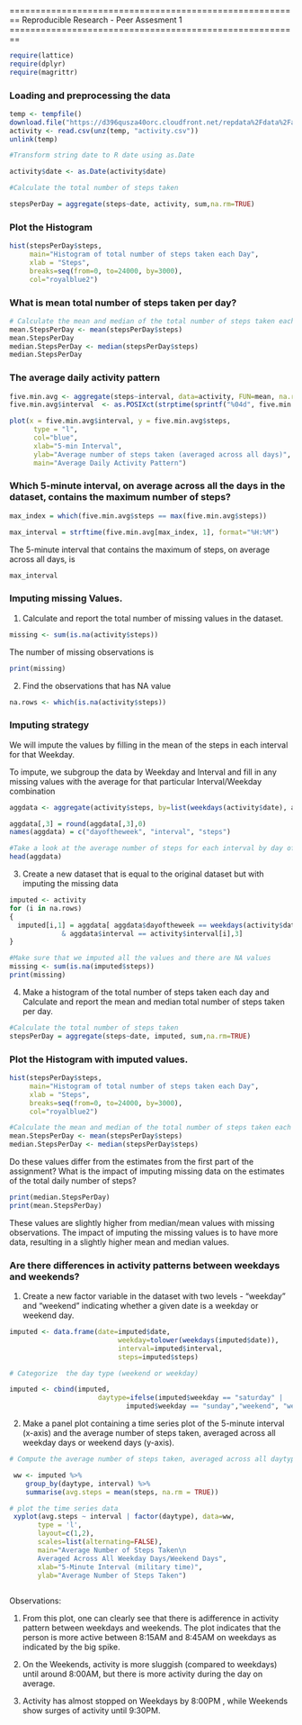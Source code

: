 ========================================================
Reproducible Research - Peer Assesment 1
========================================================

 
```r
require(lattice)
require(dplyr)
require(magrittr)
```

### Loading and preprocessing the data

```r
temp <- tempfile()
download.file("https://d396qusza40orc.cloudfront.net/repdata%2Fdata%2Factivity.zip",temp)
activity <- read.csv(unz(temp, "activity.csv"))
unlink(temp)
```

```r
#Transform string date to R date using as.Date

activity$date <- as.Date(activity$date)
```


```r
#Calculate the total number of steps taken

stepsPerDay = aggregate(steps~date, activity, sum,na.rm=TRUE)
```

### Plot the Histogram
```r
hist(stepsPerDay$steps, 
     main="Histogram of total number of steps taken each Day",
     xlab = "Steps", 
     breaks=seq(from=0, to=24000, by=3000),
     col="royalblue2")
```

### What is mean total number of steps taken per day?

```r
# Calculate the mean and median of the total number of steps taken each day
mean.StepsPerDay <- mean(stepsPerDay$steps)
mean.StepsPerDay
median.StepsPerDay <- median(stepsPerDay$steps)
median.StepsPerDay
```

### The average daily activity pattern
```r
five.min.avg <- aggregate(steps~interval, data=activity, FUN=mean, na.rm=TRUE)
five.min.avg$interval  <- as.POSIXct(strptime(sprintf("%04d", five.min.avg$interval), "%H%M"))

plot(x = five.min.avg$interval, y = five.min.avg$steps, 
      type = "l", 
      col="blue",
      xlab="5-min Interval", 
      ylab="Average number of steps taken (averaged across all days)",
      main="Average Daily Activity Pattern") 
```

### Which 5-minute interval, on average across all the days in the dataset, contains the maximum number of steps?

```r
max_index = which(five.min.avg$steps == max(five.min.avg$steps))

max_interval = strftime(five.min.avg[max_index, 1], format="%H:%M")
```

The 5-minute interval that contains the maximum of steps, on average across all days, is
```r
max_interval
```

### Imputing missing Values.


1. Calculate and report the total number of missing values in the dataset.  

```r
missing <- sum(is.na(activity$steps))
```

The number of missing observations is
```r
print(missing)
```

2. Find the observations that has NA value

```r
na.rows <- which(is.na(activity$steps))
```

### Imputing strategy

We will impute the values by filling in the mean of the steps in each interval for that Weekday.

To impute, we subgroup the data by Weekday and Interval and fill in any missing values with the average for that particular Interval/Weekday combination 

```r
aggdata <- aggregate(activity$steps, by=list(weekdays(activity$date), activity$interval), FUN=mean, na.rm=TRUE)

aggdata[,3] = round(aggdata[,3],0)
names(aggdata) = c("dayoftheweek", "interval", "steps")
```



```r
#Take a look at the average number of steps for each interval by day of the week
head(aggdata)
```

 

3. Create a new dataset that is equal to the original dataset but with imputing the missing data
```r
imputed <- activity
for (i in na.rows)
{
  imputed[i,1] = aggdata[ aggdata$dayoftheweek == weekdays(activity$date[i]) 
             & aggdata$interval == activity$interval[i],3]
}
```




```r
#Make sure that we imputed all the values and there are NA values 
missing <- sum(is.na(imputed$steps))
print(missing)
```

4. Make a histogram of the total number of steps taken each day and Calculate and report the mean and median total number of steps taken per day. 


```r
#Calculate the total number of steps taken
stepsPerDay = aggregate(steps~date, imputed, sum,na.rm=TRUE)
```

### Plot the Histogram with imputed values.
```r
hist(stepsPerDay$steps, 
     main="Histogram of total number of steps taken each Day",
     xlab = "Steps", 
     breaks=seq(from=0, to=24000, by=3000),
     col="royalblue2")
```




```r
#Calculate the mean and median of the total number of steps taken each day
mean.StepsPerDay <- mean(stepsPerDay$steps)
median.StepsPerDay <- median(stepsPerDay$steps)

```

Do these values differ from the estimates from the first part of the assignment? What is the impact of imputing missing data on the estimates of the total daily number of steps?

```r
print(median.StepsPerDay)
print(mean.StepsPerDay)
```

These values are slightly higher  from median/mean values with missing observations. The impact of imputing the missing values is to have more data, resulting in a slightly higher mean and median values.

### Are there differences in activity patterns between weekdays and weekends?

1. Create a new factor variable in the dataset with two levels - "weekday" and "weekend" indicating whether a given date is a weekday or weekend day.

```r
imputed <- data.frame(date=imputed$date, 
                           weekday=tolower(weekdays(imputed$date)), 
                           interval=imputed$interval,
                           steps=imputed$steps)

# Categorize  the day type (weekend or weekday)

imputed <- cbind(imputed, 
                      daytype=ifelse(imputed$weekday == "saturday" | 
                             imputed$weekday == "sunday","weekend", "weekday"))

```

2. Make a panel plot containing a time series plot of the 5-minute interval (x-axis) and the average number of steps taken, averaged across all weekday days or weekend days (y-axis).

```r
# Compute the average number of steps taken, averaged across all daytype variable

 ww <- imputed %>%
    group_by(daytype, interval) %>%
    summarise(avg.steps = mean(steps, na.rm = TRUE))

# plot the time series data
 xyplot(avg.steps ~ interval | factor(daytype), data=ww, 
       type = 'l',
       layout=c(1,2),
       scales=list(alternating=FALSE),
       main="Average Number of Steps Taken\n 
       Averaged Across All Weekday Days/Weekend Days",
       xlab="5-Minute Interval (military time)",
       ylab="Average Number of Steps Taken")
     
```

 Observations:

1. From this plot, one can clearly see that there is adifference in activity pattern between weekdays and weekends. The plot indicates that the person  is more active  between 8:15AM and 8:45AM on weekdays as indicated by the big spike.
  

2. On the Weekends, activity is more sluggish (compared to weekdays) until around 8:00AM, but there is more activity during the day on average.  

3. Activity has almost stopped on Weekdays by 8:00PM , while Weekends show surges of activity until 9:30PM.
